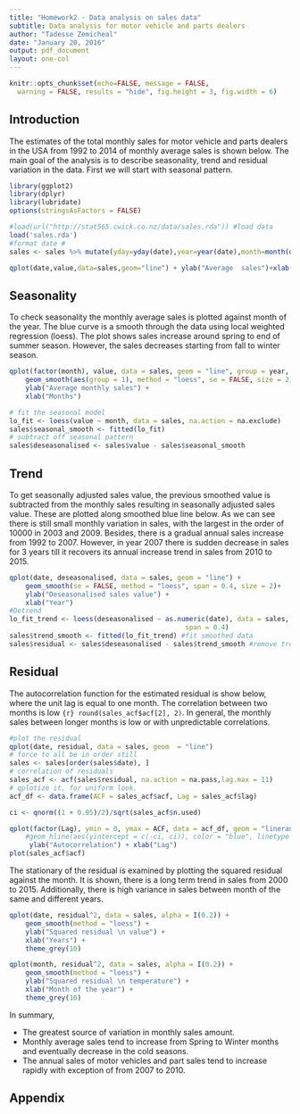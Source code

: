 ```yaml
---
title: "Homework2 - Data analysis on sales data"
subtitle: Data analysis for motor vehicle and parts dealers
author: "Tadesse Zemicheal"
date: "January 20, 2016"
output: pdf_document
layout:	one-col
---
```

```r
knitr::opts_chunk$set(echo=FALSE, message = FALSE, 
  warning = FALSE, results = "hide", fig.height = 3, fig.width = 6) 
```
## Introduction
The estimates of the total monthly sales for motor vehicle and parts dealers in the USA from 1992 to 2014 of monthly average sales is shown below. The main goal of the analysis is to describe seasonality, trend and residual variation in the data. First we will start with seasonal pattern. 
```r
library(ggplot2)
library(dplyr)
library(lubridate)
options(stringsAsFactors = FALSE)

#load(url("http://stat565.cwick.co.nz/data/sales.rda")) #load data
load('sales.rda')
#format date # 
sales <- sales %>% mutate(yday=yday(date),year=year(date),month=month(date))
```

```r
qplot(date,value,data=sales,geom="line") + ylab("Average  sales")+xlab("Year")
```

## Seasonality
To check seasonality the monthly average sales is plotted against month of the year.  The blue curve is a smooth through the data using local weighted regression (loess).  The plot shows sales increase around spring to end of summer season. However, the sales decreases starting from fall to winter season. 

```r
qplot(factor(month), value, data = sales, geom = "line", group = year, alpha = I(.3)) +
	geom_smooth(aes(group = 1), method = "loess", se = FALSE, size = 2) +
	ylab("Average monthly sales") +
	xlab("Months")
```

```r
# fit the seasonal model 
lo_fit <- loess(value ~ month, data = sales, na.action = na.exclude)
sales$seasonal_smooth <- fitted(lo_fit)
# subtract off seasonal pattern
sales$deseasonalised <- sales$value - sales$seasonal_smooth
```

## Trend
To get seasonally adjusted sales value, the previous smoothed value is subtracted from the monthly sales resulting in seasonally adjusted sales value. These are plotted along smoothed blue line below. As we can see there is still small monthly variation in sales, with the largest in the order of 10000 in 2003 and 2009. Besides, there is a gradual annual sales increase from 1992 to 2007. However, in year 2007 there is sudden decrease in sales for 3 years till it recovers its annual increase trend in sales from 2010 to 2015. 
```r
qplot(date, deseasonalised, data = sales, geom = "line") +
	geom_smooth(se = FALSE, method = "loess", span = 0.4, size = 2)+
	ylab("Deseasonalised sales value") +
	xlab("Year")
#Detrend 
lo_fit_trend <- loess(deseasonalised ~ as.numeric(date), data = sales, na.action = na.exclude,
											span = 0.4)
sales$trend_smooth <- fitted(lo_fit_trend) #fit smoothed data 
sales$residual <- sales$deseasonalised - sales$trend_smooth #remove trends
```

## Residual 
The autocorrelation function for the estimated residual is show below, where the unit lag is equal to one month. The correlation between two months is low ```{r} round(sales_acf$acf[2], 2)```. In general, the monthly sales between longer months is low or with unpredictable correlations. 
```r
#plot the residual
qplot(date, residual, data = sales, geom  = "line")
# force to all be in order still
sales <- sales[order(sales$date), ]
# correlation of residuals
sales_acf <- acf(sales$residual, na.action = na.pass,lag.max = 11)
# qplotize it, for uniform look.
acf_df <- data.frame(ACF = sales_acf$acf, Lag = sales_acf$lag)
```
```r
ci <- qnorm((1 + 0.95)/2)/sqrt(sales_acf$n.used)

qplot(factor(Lag), ymin = 0, ymax = ACF, data = acf_df, geom = "linerange")+
	#geom_hline(aes(yintercept = c(-ci, ci)), color = "blue", linetype ="dashed")+ 
	 ylab("Autocorrelation") + xlab("Lag")
plot(sales_acf$acf)
```

The stationary of the residual is examined by plotting the squared residual against the month. It is shown, there is a long term trend in sales from 2000 to 2015. Additionally, there is high variance in sales between month of the same and different years.

```r
qplot(date, residual^2, data = sales, alpha = I(0.2)) +
	geom_smooth(method = "loess") +
	ylab("Squared residual \n value") +
	xlab("Years") +
	theme_grey(10)

qplot(month, residual^2, data = sales, alpha = I(0.2)) +
	geom_smooth(method = "loess") +
	ylab("Squared residual \n temperature") +
	xlab("Month of the year") +
	theme_grey(10)
```

In summary,

* The greatest source of variation in monthly sales amount.
* Monthly average sales tend to increase from Spring to Winter months and eventually decrease in the cold seasons. 
* The annual sales of motor vehicles and part sales tend to increase rapidly with exception of from 2007 to 2010.

## Appendix


```r

```
